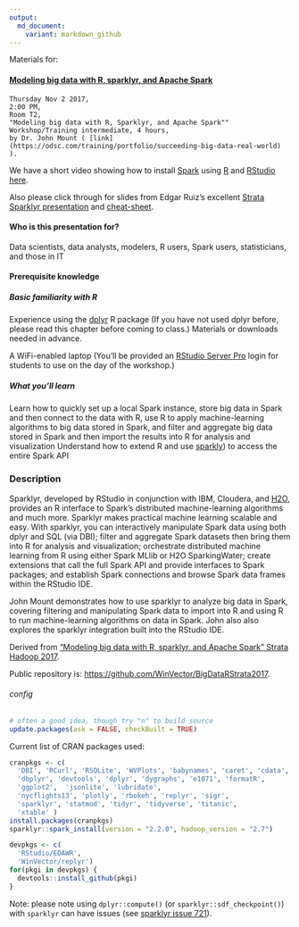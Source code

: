 ```yaml
---
output:
  md_document:
    variant: markdown_github
---
```


<!-- README.md is generated from README.Rmd. Please edit that file -->

Materials for:


#### [Modeling big data with R, sparklyr, and Apache Spark](https://conferences.oreilly.com/strata/strata-ca/public/schedule/detail/55791)

    Thursday Nov 2 2017,
    2:00 PM,
    Room T2,
    "Modeling big data with R, Sparklyr, and Apache Spark""
    Workshop/Training intermediate, 4 hours,
    by Dr. John Mount ( [link](https://odsc.com/training/portfolio/succeeding-big-data-real-world) ).
    

We have a short video showing how to install [Spark](http://spark.apache.org) using [R](https://cran.r-project.org) and [RStudio](https://www.rstudio.com) [here](https://youtu.be/qnINvPqcRvE).

Also please click through for slides from Edgar Ruiz's excellent [Strata Sparklyr presentation](https://conferences.oreilly.com/strata/strata-ca/public/schedule/detail/55800) and [cheat-sheet](http://spark.rstudio.com/images/sparklyr-cheatsheet.pdf).
    


#### Who is this presentation for?

Data scientists, data analysts, modelers, R users, Spark users, statisticians, and those in IT


#### Prerequisite knowledge


##### Basic familiarity with R

Experience using the [dplyr](https://CRAN.R-project.org/package=dplyr) R package (If you have not used dplyr before, please read this chapter before coming to class.)
Materials or downloads needed in advance.

A WiFi-enabled laptop (You'll be provided an [RStudio Server Pro](https://www.rstudio.com/products/rstudio-server-pro/) login for students to use on the day of the workshop.)

##### What you'll learn

Learn how to quickly set up a local Spark instance, store big data in Spark and then connect to the data with R, use R to apply machine-learning algorithms to big data stored in Spark, and filter and aggregate big data stored in Spark and then import the results into R for analysis and visualization
Understand how to extend R and use [sparkly](http://spark.rstudio.com)) to access the entire Spark API

### Description

Sparklyr, developed by RStudio in conjunction with IBM, Cloudera, and [H2O](http://www.h2o.ai), provides an R interface to Spark’s distributed machine-learning algorithms and much more. Sparklyr makes practical machine learning scalable and easy. With sparklyr, you can interactively manipulate Spark data using both dplyr and SQL (via DBI); filter and aggregate Spark datasets then bring them into R for analysis and visualization; orchestrate distributed machine learning from R using either Spark MLlib or H2O SparkingWater; create extensions that call the full Spark API and provide interfaces to Spark packages; and establish Spark connections and browse Spark data frames within the RStudio IDE.

John Mount demonstrates how to use sparklyr to analyze big data in Spark, covering filtering and manipulating Spark data to import into R and using R to run machine-learning algorithms on data in Spark. John also also explores the sparklyr integration built into the RStudio IDE.


Derived from ["Modeling big data with R, sparklyr, and Apache Spark" Strata Hadoop 2017]().

Public repository is: [https://github.com/WinVector/BigDataRStrata2017](https://github.com/WinVector/ODSCWest2017/tree/master/SparklyRMachineLearning).


###### config


```r
# often a good idea, though try "n" to build source
update.packages(ask = FALSE, checkBuilt = TRUE)
```
 
Current list of CRAN packages used:

```r
cranpkgs <- c(
  'DBI', 'RCurl', 'RSQLite', 'WVPlots', 'babynames', 'caret', 'cdata',
  'dbplyr', 'devtools', 'dplyr', 'dygraphs', 'e1071', 'formatR',
  'ggplot2',  'jsonlite', 'lubridate', 
  'nycflights13', 'plotly', 'rbokeh', 'replyr', 'sigr',
  'sparklyr', 'statmod', 'tidyr', 'tidyverse', 'titanic',
  'xtable' )
install.packages(cranpkgs)
sparklyr::spark_install(version = "2.2.0", hadoop_version = "2.7")
```

```r
devpkgs <- c(
  'RStudio/EDAWR',
  'WinVector/replyr')
for(pkgi in devpkgs) {
  devtools::install_github(pkgi)
}
```




Note: please note using `dplyr::compute()` (or `sparklyr::sdf_checkpoint()`) with `sparklyr` can have issues (see [sparklyr issue 721](https://github.com/rstudio/sparklyr/issues/721)).

  

